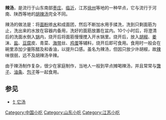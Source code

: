 '''辣汤'''，是流行于山东南部[[枣庄|枣庄]]、[[临沂|临沂]]，江苏[[徐州|徐州]]等地的一种早点，它与流行于河南、陕西等地的[[胡辣汤|胡辣汤]]完全不同。 

辣汤的做法是：将[[面粉|面粉]]掺[[水|水]]和成面团，然后不断加水用手揉洗，洗到只剩面筋为止，洗出来的水放在容器内备用，洗好的面筋放置在盆内。10个小时后，将澄清后的洗面水倒入[[锅|锅]]内，烧开后将面筋慢慢搅入开水锅里。烧开后，放入[[胡椒|胡椒]]、[[姜|姜]]沫、[[盐|盐]]、[[豆腐|豆腐]]皮、青菜、[[海带|海带]]丝、[[鸡蛋|鸡蛋]]等辅料，烧开后即可食用。食用时一般会在碗里添加少量陈醋及和香油，以提升口感。虽名为辣汤，但因只放少许胡椒，故[[辣|辣]]味很弱，远不及胡辣汤辛辣。

由于辣汤制作复杂，很少在家庭制作，当地人一般到早点摊喝辣汤，并且常常与[[馓子|馓子]]、[[油条|油条]]、[[包子|包子]]等一起食用。

==参见==
*[[𬲱汤|饣它汤]]

[[Category:中国小吃|Category:中国小吃]]
[[Category:山东小吃|Category:山东小吃]]
[[Category:江苏小吃|Category:江苏小吃]]